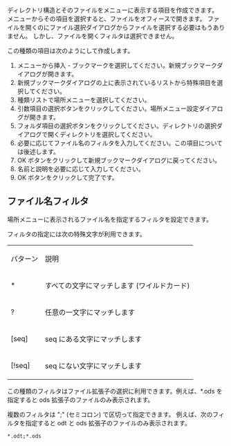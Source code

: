 
ディレクトリ構造とそのファイルをメニューに表示する項目を作成できます。
メニューからその項目を選択すると、ファイルをオフィースで開きます。
ファイルを開くのにファイル選択ダイアログからファイルを選択する必要はもうありません。
しかし、ファイルを開くフィルタは選択できません。

この種類の項目は次のようにして作成します。
# メニューから挿入 - ブックマークを選択してください。新規ブックマークダイアログが開きます。
# 新規ブックマークダイアログの上に表示されているリストから特殊項目を選択してください。
# 種類リストで場所メニューを選択してください。
# 引数項目の選択ボタンをクリックしてください。場所メニュー設定ダイアログが開きます。
# フォルダ項目の選択ボタンをクリックしてください。ディレクトリの選択ダイアログで開くディレクトリを選択してください。
# 必要に応じてファイル名のフィルタを入力してください。この項目については後述します。
# OK ボタンをクリックして新規ブックマークダイアログに戻ってください。
# 名前と説明を必要に応じて入力してください。
# OK ボタンをクリックして完了です。

== ファイル名フィルタ ==
場所メニューに表示されるファイル名を指定するフィルタを設定できます。

フィルタの指定には次の特殊文字が利用できます。

{|
|パターン
|説明
|-
|*
|すべての文字にマッチします (ワイルドカード)
|-
|?
|任意の一文字にマッチします
|-
|[seq]
|seq にある文字にマッチします
|-
|[!seq]
|seq にない文字にマッチします
|}

この種類のフィルタはファイル拡張子の選択に利用できます。例えば、*.ods を指定すると ods 拡張子のファイルのみ表示されます。

複数のフィルタは ";" (セミコロン) で区切って指定できます。
例えば、次のフィルタを指定すると odt と ods 拡張子のファイルのみ表示されます。
 *.odt;*.ods
